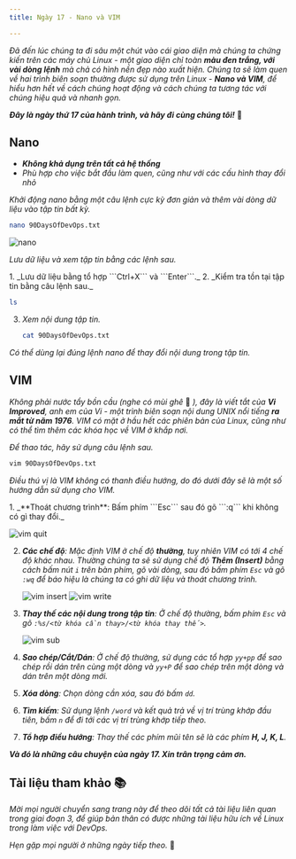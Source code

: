```yaml
---
title: Ngày 17 - Nano và VIM

---
```



_Đã đến lúc chúng ta đi sâu một chút vào cái giao diện mà chúng ta chứng kiến trên các máy chủ
Linux - một giao diện chỉ toàn **màu đen trắng, với vài dòng lệnh** mà chả có hình nền đẹp nào 
xuất hiện. Chúng ta sẽ làm quen về hai trình biên soạn thường được sử dụng trên Linux - **Nano 
và VIM**, để hiểu hơn hết về cách chúng hoạt động và cách chúng ta tương tác với chúng hiệu quả 
và nhanh gọn._

**_Đây là ngày thứ 17 của hành trình, và hãy đi cùng chúng tôi!_** 🚎

## Nano

- **_Không khả dụng trên tất cả hệ thống_**
- _Phù hợp cho việc bắt đầu làm quen, cũng như với các cấu hình thay đổi nhỏ_

_Khởi động nano bằng một câu lệnh cực kỳ đơn giản và thêm vài dòng dữ liệu vào tập tin bất kỳ._

```bash title="Opening Nano..."
nano 90DaysOfDevOps.txt
```

![nano](../../../../assets/linux/nano.png)

_Lưu dữ liệu và xem tập tin bằng các lệnh sau._

<Steps>
1. _Lưu dữ liệu bằng tổ hợp ```Ctrl+X``` và ```Enter```._
2. _Kiểm tra tồn tại tập tin bằng câu lệnh sau._

   ```bash title="Listing files..."
   ls
   ```
3. _Xem nội dung tập tin._
   ```bash title="Getting the file content..."
   cat 90DaysOfDevOps.txt
   ```
</Steps>

_Có thể dùng lại đúng lệnh nano để thay đổi nội dung trong tập tin._

## VIM

_Không phải nước tẩy bồn cầu (nghe có mùi ghê_ 🤣 _), đây là viết tắt của **Vi Improved**,
anh em của Vi - một trình biên soạn nội dung UNIX nổi tiếng **ra mắt từ năm 1976**. VIM
có mặt ở hầu hết các phiên bản của Linux, cũng như có thể tìm thêm các khóa học về
VIM ở khắp nơi._

_Để thao tác, hãy sử dụng câu lệnh sau._

```bash title="Opening VIM..."
vim 90DaysOfDevOps.txt
```

_Điều thú vị là VIM không có thanh điều hướng, do đó dưới đây sẽ là một số hướng dẫn sử dụng
cho VIM._

<Steps>
1. _**Thoát chương trình**: Bấm phím ```Esc``` sau đó gõ ```:q``` khi không có gì thay đổi._

   ![vim quit](../../../../assets/linux/vim_quit.png)

2. _**Các chế độ**: Mặc định VIM ở chế độ **thường**, tuy nhiên VIM có tới 4 chế độ khác nhau.
Thường chúng ta sẽ sử dụng chế độ **Thêm (Insert)** bằng cách bấm nút ```i``` trên bàn phím,
gõ vài dòng, sau đó bấm phím ```Esc``` và gõ ```:wq``` để báo hiệu là chúng ta có ghi dữ
liệu và thoát chương trình._

   ![vim insert](../../../../assets/linux/vim_insert.png)
   ![vim write](../../../../assets/linux/vim_write.png)
3. _**Thay thế các nội dung trong tập tin**: Ở chế độ thường, bấm phím ```Esc``` 
và gõ ```:%s/<từ khóa cần thay>/<từ khóa thay thế>```._

   ![vim sub](../../../../assets/linux/vim_sub.png)

4. _**Sao chép/Cắt/Dán**: Ở chế độ thường, sử dụng các tổ hợp ```yy+pp``` để sao chép rồi dán
trên cùng một dòng và ```yy+P``` để sao chép trên một dòng và dán trên một dòng mới._
5. _**Xóa dòng**: Chọn dòng cần xóa, sau đó bấm ```dd```._
6. _**Tìm kiếm**: Sử dụng lệnh ```/word``` và kết quả trả về vị trí trùng khớp đầu tiên, 
bấm ```n``` để đi tới các vị trí trùng khớp tiếp theo._
7. _**Tổ hợp điều hướng**: Thay thế các phím mũi tên sẽ là các phím **H, J, K, L**._
</Steps>

**_Và đó là những câu chuyện của ngày 17. Xin trân trọng cảm ơn._** 

## Tài liệu tham khảo 📚

_Mời mọi người chuyển sang trang này để theo dõi tất cả tài liệu liên quan trong giai đoạn 3, 
để giúp bản thân có được những tài liệu hữu ích về Linux trong làm việc với DevOps._

<LinkCard
  title="Ngày 17 - Tham khảo"
  href="../../reference/linux/day14"
/>

_Hẹn gặp mọi người ở những ngày tiếp theo._ 🚀